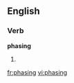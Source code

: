 
==English==

===Verb===
'''phasing'''

# {{present participle of|[[phase]]}}

[[fr:phasing]]
[[vi:phasing]]